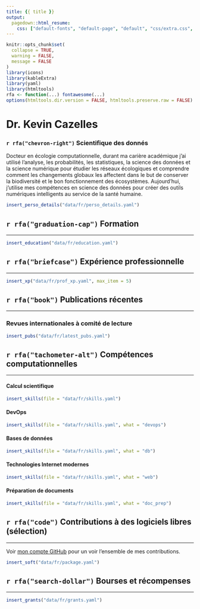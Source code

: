 ```yaml
---
title: {{ title }}
output:
  pagedown::html_resume:
    css: ["default-fonts", "default-page", "default", "css/extra.css", "css/fonts.css"]
---
```



```r
knitr::opts_chunk$set(
  collapse = TRUE,
  warning = FALSE,
  message = FALSE
)
library(icons)
library(kableExtra)
library(yaml)
library(htmltools)
rfa <- function(...) fontawesome(...)
options(htmltools.dir.version = FALSE, htmltools.preserve.raw = FALSE)
```




<div class="details_container">

<div class="left details font90 width62">

<div class="main_title">
  <h1> Dr. Kevin Cazelles </h1>
  <h3> `r rfa("chevron-right")` Scientifique des donnés </h3>
</div>

Docteur en écologie computationnelle, durant ma carière académique j'ai utilisé l'analyse, les probabilités, les statistiques, la science des données et la science numérique pour étudier les réseaux écologiques et comprendre comment les changements globaux les affectent dans le but de conserver la biodiversité et le bon fonctionnement des écosystèmes. Aujourd'hui, j'utilise mes compétences en science des données pour créer des outils numériques intelligents au service de la santé humaine.


</div>


<div class="right details font85 width38">

```R
insert_perso_details("data/fr/perso_details.yaml")
```  
</div>


</div>



<div class="left sections_container width100">



## `r rfa("graduation-cap")` Formation

<hr>

```R
insert_education("data/fr/education.yaml")
```


## `r rfa("briefcase")` Expérience professionnelle

<hr>


```R
insert_xp("data/fr/prof_xp.yaml", max_item = 5)
```

## `r rfa("book")` Publications récentes

<hr>

### Revues internationales à comité de lecture

```R
insert_pubs("data/fr/latest_pubs.yaml")
```

## `r rfa("tachometer-alt")` Compétences computationnelles

<hr>


<div class="left details width100">


<div class="left width50">

#### Calcul scientifique

```R
insert_skills(file = "data/fr/skills.yaml")
```

#### DevOps

```R
insert_skills(file = "data/fr/skills.yaml", what = "devops")
```

</div>


<div class="right width50">

#### Bases de données

```R
insert_skills(file = "data/fr/skills.yaml", what = "db")
```


#### Technologies Internet modernes

```R
insert_skills(file = "data/fr/skills.yaml", what = "web")
```

#### Préparation de documents

```R
insert_skills(file = "data/fr/skills.yaml", what = "doc_prep")
```

</div>


</div>






## `r rfa("code")` Contributions à des logiciels libres (sélection)

<hr>

Voir [mon compte GitHub](https://github.com/KevCaz) pour un voir l'ensemble de mes contributions.


</div>

```R
insert_soft("data/fr/package.yaml")
```




## `r rfa("search-dollar")` Bourses et récompenses

<hr>

```R
insert_grants("data/fr/grants.yaml")
```


</div>


</div>